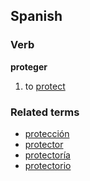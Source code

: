 ==Spanish==
===Verb===
'''proteger'''

# to [[protect]]

===Related terms===
*[[protección]]
*[[protector]]
*[[protectoría]]
*[[protectorio]]